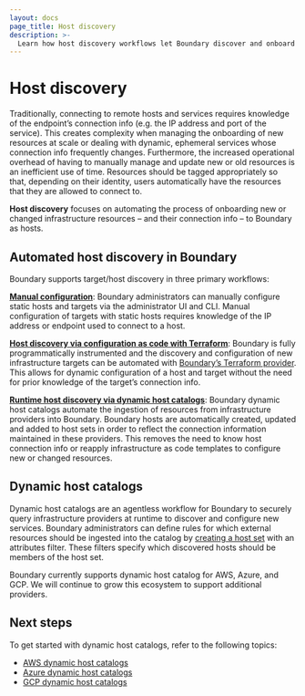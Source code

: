 ```yaml
---
layout: docs
page_title: Host discovery
description: >-
  Learn how host discovery workflows let Boundary discover and onboard new resources. Understand how dynamic host catalogs enable automated host discovery.
---
```


# Host discovery

Traditionally, connecting to remote hosts and services requires knowledge of
the endpoint’s connection info (e.g. the IP address and port of the service).
This creates complexity when managing the onboarding of new resources at scale
or dealing with dynamic, ephemeral services whose connection info frequently changes.
Furthermore, the increased operational overhead of having to manually manage and update
new or old resources is an inefficient use of time.
Resources should be tagged appropriately so that, depending on their identity, users
automatically have the resources that they are allowed to connect to.

**Host discovery** focuses on automating the process of onboarding new or
changed infrastructure resources – and their connection info – to Boundary
as hosts.

## Automated host discovery in Boundary

Boundary supports target/host discovery in three primary workflows:

**[Manual configuration](/boundary/tutorials/oss-administration/oss-manage-targets)**:
Boundary administrators can manually configure static
hosts and targets via the administrator UI and CLI. Manual configuration of
targets with static hosts requires knowledge of the IP address or endpoint used
to connect to a host.

**[Host discovery via configuration as code with Terraform](/boundary/tutorials/oss-getting-started/oss-getting-started-config)**:
Boundary is fully programmatically instrumented and the discovery and configuration of new
infrastructure targets can be automated with
[Boundary’s Terraform provider](https://registry.terraform.io/providers/hashicorp/boundary/latest/docs).
This allows for dynamic configuration of a host and target without the need
for prior knowledge of the target’s connection info.

**[Runtime host discovery via dynamic host catalogs](/boundary/tutorials/host-management/aws-host-catalogs)**:
Boundary dynamic host catalogs automate the ingestion of resources from
infrastructure providers into Boundary. Boundary hosts are automatically
created, updated and added to host sets in order to reflect the connection
information maintained in these providers. This removes the need to know
host connection info or reapply infrastructure as code templates to
configure new or changed resources.

## Dynamic host catalogs
Dynamic host catalogs are an agentless workflow for Boundary to
securely query infrastructure providers at runtime to discover and configure
new services. Boundary administrators can define rules for which
external resources should be ingested into the catalog by
[creating a host set](/boundary/docs/domain-model/host-sets)
with an attributes filter. These filters specify which discovered hosts
should be members of the host set.

Boundary currently supports dynamic host catalog for AWS, Azure, and GCP.
We will continue to grow this ecosystem to support additional providers.

## Next steps
To get started with dynamic host catalogs, refer to the following topics:

- [AWS dynamic host catalogs](/boundary/docs/hosts/discovery/aws)
- [Azure dynamic host catalogs](/boundary/docs/hosts/discovery/azure)
- [GCP dynamic host catalogs](/boundary/docs/hosts/discovery/gcp)
